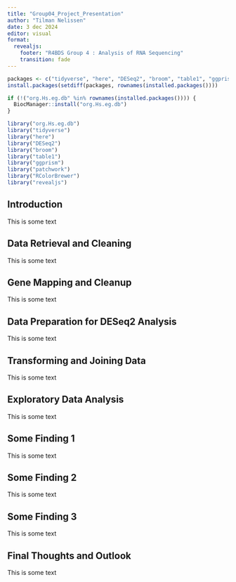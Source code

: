 ```yaml
---
title: "Group04_Project_Presentation"
author: "Tilman Nelissen"
date: 3 dec 2024
editor: visual
format: 
  revealjs:
    footer: "R4BDS Group 4 : Analysis of RNA Sequencing"
    transition: fade
---
```


```r
packages <- c("tidyverse", "here", "DESeq2", "broom", "table1", "ggprism", "patchwork", "RColorBrewer", "revealjs")
install.packages(setdiff(packages, rownames(installed.packages())))

if (!("org.Hs.eg.db" %in% rownames(installed.packages()))) {
  BiocManager::install("org.Hs.eg.db")
}

library("org.Hs.eg.db")
library("tidyverse")
library("here")
library("DESeq2")
library("broom")
library("table1")
library("ggprism")
library("patchwork")
library("RColorBrewer")
library("revealjs")
```

## Introduction

This is some text

## Data Retrieval and Cleaning

This is some text

## Gene Mapping and Cleanup

This is some text

## Data Preparation for DESeq2 Analysis

This is some text

## Transforming and Joining Data

This is some text

## Exploratory Data Analysis

This is some text

## Some Finding 1

This is some text

## Some Finding 2

This is some text

## Some Finding 3

This is some text

## Final Thoughts and Outlook

This is some text
